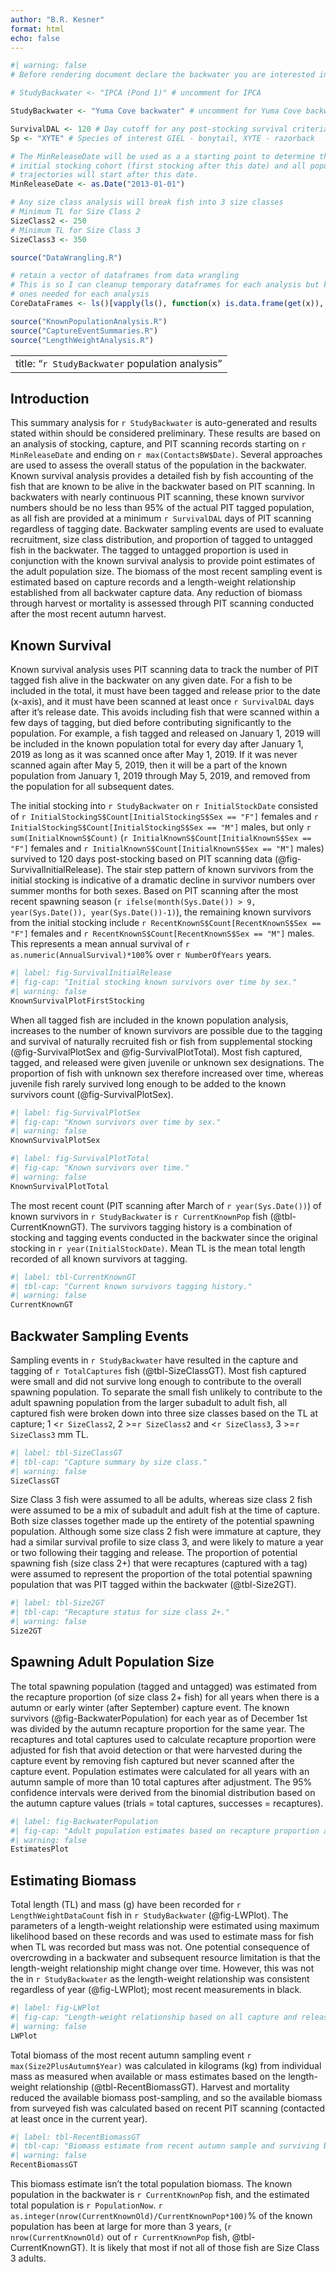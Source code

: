 ```yaml
---
author: "B.R. Kesner"
format: html
echo: false
---
```


```r
#| warning: false
# Before rendering document declare the backwater you are interested in

# StudyBackwater <- "IPCA (Pond 1)" # uncomment for IPCA

StudyBackwater <- "Yuma Cove backwater" # uncomment for Yuma Cove backwater

SurvivalDAL <- 120 # Day cutoff for any post-stocking survival criteria
Sp <- "XYTE" # Species of interest GIEL - bonytail, XYTE - razorback

# The MinReleaseDate will be used as a a starting point to determine the 
# initial stocking cohort (first stocking after this date) and all population
# trajectories will start after this date.
MinReleaseDate <- as.Date("2013-01-01") 

# Any size class analysis will break fish into 3 size classes
# Minimum TL for Size Class 2
SizeClass2 <- 250
# Minimum TL for Size Class 3
SizeClass3 <- 350

source("DataWrangling.R")

# retain a vector of dataframes from data wrangling
# This is so I can cleanup temporary dataframes for each analysis but keep the 
# ones needed for each analysis
CoreDataFrames <- ls()[vapply(ls(), function(x) is.data.frame(get(x)), logical(1))]

source("KnownPopulationAnalysis.R")
source("CaptureEventSummaries.R")
source("LengthWeightAnalysis.R")
```

---
title: "`r StudyBackwater` population analysis"
---
## Introduction
This summary analysis for `r StudyBackwater` is auto-generated and results stated within should be considered preliminary.  These results are based on an analysis of stocking, capture, and PIT scanning records starting on `r MinReleaseDate` and ending on `r max(ContactsBW$Date)`.  Several approaches are used to assess the overall status of the population in the backwater.  Known survival analysis provides a detailed fish by fish accounting of the fish that are known to be alive in the backwater based on PIT scanning.  In backwaters with nearly continuous PIT scanning, these known survivor numbers should be no less than 95% of the actual PIT tagged population, as all fish are provided at a minimum `r SurvivalDAL` days of PIT scanning regardless of tagging date.  Backwater sampling events are used to evaluate recruitment, size class distribution, and proportion of tagged to untagged fish in the backwater.  The tagged to untagged proportion is used in conjunction with the known survival analysis to provide point estimates of the adult population size.  The biomass of the most recent sampling event is estimated based on capture records and a length-weight relationship established from all backwater capture data.  Any reduction of biomass through harvest or mortality is assessed through PIT scanning conducted after the most recent autumn harvest.      

## Known Survival

Known survival analysis uses PIT scanning data to track the number of PIT tagged fish alive in the backwater on any given date. For a fish to be included in the total, it must have been tagged and release prior to the date (x-axis), and it must have been scanned at least once `r SurvivalDAL` days after it's release date. This avoids including fish that were scanned within a few days of tagging, but died before contributing significantly to the population. For example, a fish tagged and released on January 1, 2019 will be included in the known population total for every day after January 1, 2019 as long as it was scanned once after May 1, 2019. If it was never scanned again after May 5, 2019, then it will be a part of the known population from January 1, 2019 through May 5, 2019, and removed from the population for all subsequent dates.

The initial stocking into `r StudyBackwater`  on `r InitialStockDate` consisted of `r InitialStockingS$Count[InitialStockingS$Sex == "F"]` females and `r InitialStockingS$Count[InitialStockingS$Sex == "M"]` males, but only `r sum(InitialKnownS$Count)` (`r InitialKnownS$Count[InitialKnownS$Sex == "F"]` females and `r InitialKnownS$Count[InitialKnownS$Sex == "M"]` males) survived to 120 days post-stocking based on PIT scanning data (@fig-SurvivalInitialRelease).  The stair step pattern of known survivors from the initial stocking is indicative of a dramatic decline in survivor numbers over summer months for both sexes.  Based on PIT scanning after the most recent spawning season (`r ifelse(month(Sys.Date()) > 9, year(Sys.Date()), year(Sys.Date())-1)`), the remaining known survivors from the initial stocking include `r RecentKnownS$Count[RecentKnownS$Sex == "F"]` females and `r RecentKnownS$Count[RecentKnownS$Sex == "M"]` males. This represents a mean annual survival of `r as.numeric(AnnualSurvival)*100`% over `r NumberOfYears` years.

```r
#| label: fig-SurvivalInitialRelease
#| fig-cap: "Initial stocking known survivors over time by sex."
#| warning: false
KnownSurvivalPlotFirstStocking 

```

When all tagged fish are included in the known population analysis, increases to the number of known survivors are possible due to the tagging and survival of naturally recruited fish or fish from supplemental stocking (@fig-SurvivalPlotSex and @fig-SurvivalPlotTotal).  Most fish captured, tagged, and released were given juvenile or unknown sex designations.  The proportion of fish with unknown sex therefore increased over time, whereas juvenile fish rarely survived long enough to be added to the known survivors count (@fig-SurvivalPlotSex). 
```r
#| label: fig-SurvivalPlotSex
#| fig-cap: "Known survivors over time by sex."
#| warning: false
KnownSurvivalPlotSex

```

```r
#| label: fig-SurvivalPlotTotal
#| fig-cap: "Known survivors over time."
#| warning: false
KnownSurvivalPlotTotal 

```

The most recent count (PIT scanning after March of `r year(Sys.Date())`) of known survivors in `r StudyBackwater` is `r CurrentKnownPop` fish (@tbl-CurrentKnownGT).  The survivors tagging history is a combination of stocking and tagging events conducted in the backwater since the original stocking in `r year(InitialStockDate)`.  Mean TL is the mean total length recorded of all known survivors at tagging.

```r
#| label: tbl-CurrentKnownGT
#| tbl-cap: "Current known survivors tagging history."
#| warning: false
CurrentKnownGT 
```

## Backwater Sampling Events

Sampling events in `r StudyBackwater` have resulted in the capture and tagging of `r TotalCaptures` fish (@tbl-SizeClassGT). Most fish captured were small and did not survive long enough to contribute to the overall spawning population. To separate the small fish unlikely to contribute to the adult spawning population from the larger subadult to adult fish, all captured fish were broken down into three size classes based on the TL at capture; 1 \<`r SizeClass2`, 2 \>=`r SizeClass2` and \<`r SizeClass3`, 3 \>=`r SizeClass3` mm TL.

```r
#| label: tbl-SizeClassGT
#| tbl-cap: "Capture summary by size class."
#| warning: false
SizeClassGT 
```

Size Class 3 fish were assumed to all be adults, whereas size class 2 fish were assumed to be a mix of subadult and adult fish at the time of capture.  Both size classes together made up the entirety of the potential spawning population.  Although some size class 2 fish were immature at capture, they had a similar survival profile to size class 3, and were likely to mature a year or two following their tagging and release. The proportion of potential spawning fish (size class 2+) that were recaptures (captured with a tag) were assumed to represent the proportion of the total potential spawning population that was PIT tagged within the backwater (@tbl-Size2GT).

```r
#| label: tbl-Size2GT
#| tbl-cap: "Recapture status for size class 2+."
#| warning: false
Size2GT
```

## Spawning Adult Population Size

The total spawning population (tagged and untagged) was estimated from the recapture proportion (of size class 2+ fish) for all years when there is a autumn or early winter (after September) capture event. The known survivors (@fig-BackwaterPopulation) for each year as of December 1st was divided by the autumn recapture proportion for the same year. The recaptures and total captures used to calculate recapture proportion were adjusted for fish that avoid detection or that were harvested during the capture event by removing fish captured but never scanned after the capture event.  Population estimates were calculated for all years with an autumn sample of more than 10 total captures after adjustment.   The 95% confidence intervals were derived from the binomial distribution based on the autumn capture values (trials = total captures, successes = recaptures).

```r
#| label: fig-BackwaterPopulation
#| fig-cap: "Adult population estimates based on recapture proportion and known survivors."
#| warning: false
EstimatesPlot

```

## Estimating Biomass

Total length (TL) and mass (g) have been recorded for `r LengthWeightDataCount` fish in `r StudyBackwater` (@fig-LWPlot).  The parameters of a length-weight relationship were estimated using maximum likelihood based on these records and was used to estimate mass for fish when TL was recorded but mass was not.  One potential consequence of overcrowding in a backwater and subsequent resource limitation is that the length-weight relationship might change over time. However, this was not the in `r StudyBackwater` as the length-weight relationship was consistent regardless of year (@fig-LWPlot); most recent measurements in black.

```r
#| label: fig-LWPlot
#| fig-cap: "Length-weight relationship based on all capture and release records."
#| warning: false
LWPlot

```

Total biomass of the most recent autumn sampling event `r max(Size2PlusAutumn$Year)` was calculated in kilograms (kg) from individual mass as measured when available or mass estimates based on the length-weight relationship (@tbl-RecentBiomassGT).  Harvest and mortality reduced the available biomass post-sampling, and so the available biomass from surveyed fish was calculated based on recent PIT scanning (contacted at least once in the current year).  

```r
#| label: tbl-RecentBiomassGT
#| tbl-cap: "Biomass estimate from recent autumn sample and surviving biomass from that sample based on PIT scanning."
#| warning: false
RecentBiomassGT
```

This biomass estimate isn't the total population biomass. The known population in the backwater is `r CurrentKnownPop` fish, and the estimated total population is `r PopulationNow`.  `r as.integer(nrow(CurrentKnownOld)/CurrentKnownPop*100)`% of the known population has been at large for more than 3 years, (`r nrow(CurrentKnownOld)` out of `r CurrentKnownPop` fish, @tbl-CurrentKnownGT). It is likely that most if not all of those fish are Size Class 3 adults. 
